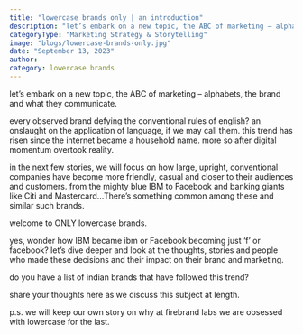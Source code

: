 ```yaml
---
title: "lowercase brands only | an introduction"
description: "let’s embark on a new topic, the ABC of marketing – alphabets, the brand and what they communicate."
categoryType: "Marketing Strategy & Storytelling"
image: "blogs/lowercase-brands-only.jpg"
date: "September 13, 2023"
author:
category: lowercase brands
---
```


let’s embark on a new topic, the ABC of marketing – alphabets, the brand and what they communicate.

every observed brand defying the conventional rules of english? an onslaught on the application of language, if we may call them. this trend has risen since the internet became a household name. more so after digital momentum overtook reality.

in the next few stories, we will focus on how large, upright, conventional companies have become more friendly, casual and closer to their audiences and customers. from the mighty blue IBM to Facebook and banking giants like Citi and Mastercard…There’s something common among these and similar such brands.

welcome to ONLY lowercase brands.

yes, wonder how IBM became ibm or Facebook becoming just ‘f’ or facebook? let’s dive deeper and look at the thoughts, stories and people who made these decisions and their impact on their brand and marketing.

do you have a list of indian brands that have followed this trend?

share your thoughts here as we discuss this subject at length.

p.s. we will keep our own story on why at firebrand labs we are obsessed with lowercase for the last.
